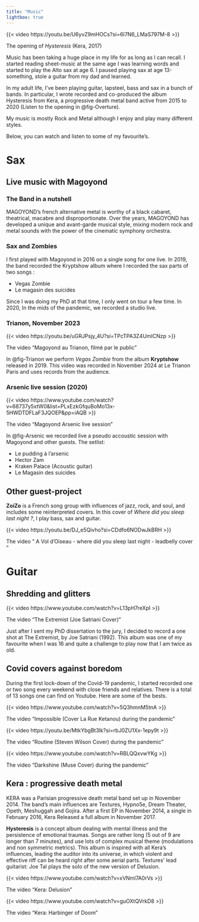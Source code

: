 ```yaml
---
title: "Music"
lightbox: true
---
```


::: {#fig-Overture}
{{< video https://youtu.be/U6yvZ9mHOCs?si=6I7N6_LMaS797M-8 >}}

The opening of *Hysteresis* (Kera, 2017)
:::

Music has been taking a huge place in my life for as long as I can recall. I started reading sheet-music at the same age I was learning words and started to play the Alto sax at age 6. I paused playing sax at age 13-something, stole a guitar from my dad and learned.

In my adult life, I've been playing guitar, lapsteel, bass and sax in a bunch of bands. In particular, I wrote recorded and co-produced the album Hysteresis from Kera, a progressive death metal band active from 2015 to 2020 (Listen to the opening in @fig-Overture).

My music is mostly Rock and Metal although I enjoy and play many different styles.

Below, you can watch and listen to some of my favourite's.

# Sax

## Live music with Magoyond

### The Band in a nutshell

MAGOYOND’s french alternative metal is worthy of a black cabaret, theatrical, macabre and disproportionate. Over the years, MAGOYOND has developed a unique and avant-garde musical style, mixing modern rock and metal sounds with the power of the cinematic symphony orchestra.

### Sax and Zombies

I first played with Magoyond in 2016 on a single song for one live. In 2019, the band recorded the Kryptshow album where I recorded the sax parts of two songs :

-   Vegas Zombie
-   Le magasin des suicides

Since I was doing my PhD at that time, I only went on tour a few time. In 2020, In the mids of the pandemic, we recorded a studio live.

### Trianon, November 2023

::: {#fig-Trianon}
{{< video https://youtu.be/uGRJPsjy_4U?si=TPcTPA3Z4UmICNzp >}}

The video "Magoyond au Trianon, filmé par le public"
:::

In @fig-Trianon we perform *Vegas Zombie* from the album **Kryptshow** released in 2019. This video was recorded in November 2024 at Le Trianon Paris and uses records from the audience.

### Arsenic live session (2020)

::: {#fig-Arsenic}
{{< video https://www.youtube.com/watch?v=68737y5xtW0&list=PLxEzkGfquBoMo13x-5HWDTDFLaF3JQOEP&pp=iAQB >}}

The video "Magoyond Arsenic live session"
:::

In @fig-Arsenic we recorded live a pseudo accoustic session with Magoyond and other guests. The setlist:

-   Le pudding à l'arsenic
-   Hector Zam
-   Kraken Palace (Acoustic guitar)
-   Le Magasin des suicides

## Other guest-project

**ZoiZo** is a French song group with influences of jazz, rock, and soul, and includes some reinterpreted covers. In this cover of *Where did you sleep last night ?*, I play bass, sax and guitar.

::: {#fig-BabaLucie}
{{< video https://youtu.be/DJ_e5Qivho?si=CDdfo6NODwJkBRH >}}

The video " A Vol d'Oiseau - where did you sleep last night - leadbelly cover "
:::

# Guitar

## Shredding and glitters

::: {#fig-Extremist}
{{< video https://www.youtube.com/watch?v=L13pH7reXpI >}}

The video "The Extremist (Joe Satriani Cover)"
:::

Just after I sent my PhD dissertation to the jury, I decided to record a one shot at The Extremist, by Joe Satriani (1992). This album was one of my favourite when I was 16 and quite a challenge to play now that I am twice as old.

## Covid covers against boredom

During the first lock-down of the Covid-19 pandemic, I started recorded one or two song every weekend with close friends and relatives. There is a total of 13 songs one can find on Youtube. Here are some of the bests.

::: {#fig-CovidImpossible}
{{< video https://www.youtube.com/watch?v=5Q3hmnM5tnA >}}

The video "Impossible (Cover La Rue Ketanou) during the pandemic"
:::

::: {#fig-CovidSteven}
{{< video https://youtu.be/MtkYbgBt3lk?si=rbJ0ZU1Xx-1epy9t >}}

The video "Routine (Steven Wilson Cover) during the pandemic"
:::

::: {#fig-CovidMuse}
{{< video https://www.youtube.com/watch?v=RBLQQxvwYKg >}}

The video "Darkshine (Muse Cover) during the pandemic"
:::

## Kera : progressive death metal

KERA was a Parisian progressive death metal band set up in November 2014. The band’s main influences are Textures, Hypno5e, Dream Theater, Opeth, Meshuggah and Gojira. After a first EP in November 2014, a single in February 2016, Kera Released a full album in November 2017.

**Hysteresis** is a concept album dealing with mental illness and the persistence of emotional traumas. Songs are rather long (5 out of 9 are longer than 7 minutes), and use lots of complex musical theme (modulations and non symmetric metrics). This album is inspired with all Kera's influences, leading the auditor into its universe, in which violent and effective riff can be heard right after some aerial parts. Textures' lead guitarist: Joe Tal plays the solo of the new version of Delusion.

::: {#fig-KeraDelu}
{{< video https://www.youtube.com/watch?v=xVNml7A0rVs >}}

The video "Kera: Delusion"
:::

::: {#fig-KeraHarbi}
{{< video https://www.youtube.com/watch?v=guOXtQVrkD8 >}}

The video "Kera: Harbinger of Doom"
:::
